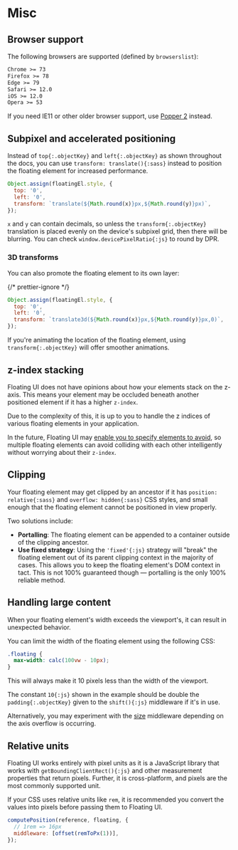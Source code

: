 # Misc

## Browser support

The following browsers are supported (defined by `browserslist`):

```txt
Chrome >= 73
Firefox >= 78
Edge >= 79
Safari >= 12.0
iOS >= 12.0
Opera >= 53
```

If you need IE11 or other older browser support, use
[Popper 2](https://popper.js.org) instead.

## Subpixel and accelerated positioning

Instead of `top{:.objectKey}` and `left{:.objectKey}` as shown
throughout the docs, you can use `transform: translate(){:sass}`
instead to position the floating element for increased
performance.

```js
Object.assign(floatingEl.style, {
  top: '0',
  left: '0',
  transform: `translate(${Math.round(x)}px,${Math.round(y)}px)`,
});
```

`x` and `y` can contain decimals, so unless the
`transform{:.objectKey}` translation is placed evenly on the
device's subpixel grid, then there will be blurring. You can
check `window.devicePixelRatio{:js}` to round by DPR.

### 3D transforms

You can also promote the floating element to its own layer:

{/* prettier-ignore */}
```js
Object.assign(floatingEl.style, {
  top: '0',
  left: '0',
  transform: `translate3d(${Math.round(x)}px,${Math.round(y)}px,0)`,
});
```

If you're animating the location of the floating element, using
`transform{:.objectKey}` will offer smoother animations.

## z-index stacking

Floating UI does not have opinions about how your elements stack
on the z-axis. This means your element may be occluded beneath
another positioned element if it has a higher `z-index`.

Due to the complexity of this, it is up to you to handle the z
indices of various floating elements in your application.

In the future, Floating UI may
[enable you to specify elements to avoid](https://github.com/floating-ui/floating-ui/issues/1440),
so multiple floating elements can avoid colliding with each other
intelligently without worrying about their `z-index`.

## Clipping

Your floating element may get clipped by an ancestor if it has
`position: relative{:sass}` and `overflow: hidden{:sass}` CSS
styles, and small enough that the floating element cannot be
positioned in view properly.

Two solutions include:

- **Portalling**: The floating element can be appended to a
  container outside of the clipping ancestor.
- **Use fixed strategy**: Using the `'fixed'{:js}` strategy will
  "break" the floating element out of its parent clipping context
  in the majority of cases. This allows you to keep the floating
  element's DOM context in tact. This is not 100% guaranteed
  though — portalling is the only 100% reliable method.

## Handling large content

When your floating element's width exceeds the viewport's, it can
result in unexpected behavior.

You can limit the width of the floating element using the
following CSS:

```css
.floating {
  max-width: calc(100vw - 10px);
}
```

This will always make it 10 pixels less than the width of the
viewport.

The constant `10{:js}` shown in the example should be double the
`padding{:.objectKey}` given to the `shift(){:js}` middleware if
it's in use.

Alternatively, you may experiment with the [size](/docs/size)
middleware depending on the axis overflow is occurring.

## Relative units

Floating UI works entirely with pixel units as it is a JavaScript
library that works with `getBoundingClientRect(){:js}` and other
measurement properties that return pixels. Further, it is
cross-platform, and pixels are the most commonly supported unit.

If your CSS uses relative units like `rem`, it is recommended you
convert the values into pixels before passing them to Floating
UI.

```js
computePosition(reference, floating, {
  // 1rem => 16px
  middleware: [offset(remToPx(1))],
});
```
